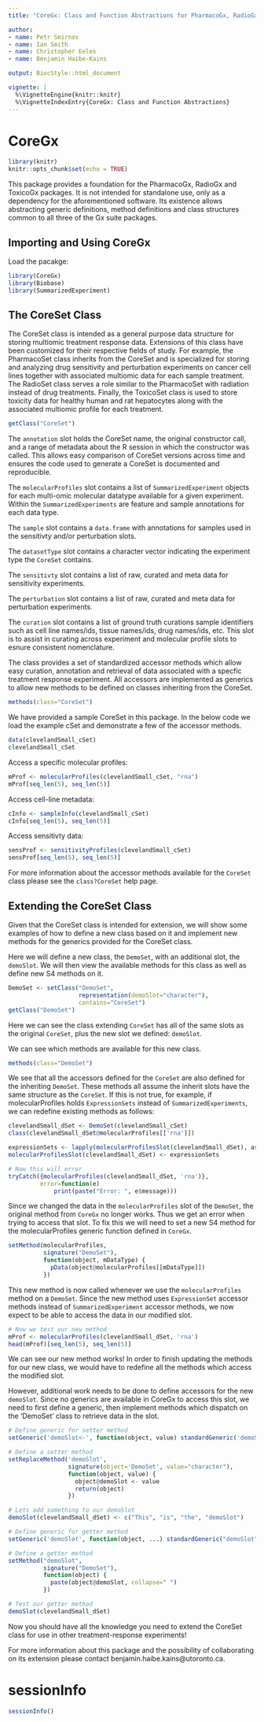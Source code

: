 ```yaml
---
title: "CoreGx: Class and Function Abstractions for PharmacoGx, RadioGx and ToxicoGx"

author:
- name: Petr Smirnov
- name: Ian Smith
- name: Christopher Eeles
- name: Benjamin Haibe-Kains

output: BiocStyle::html_document

vignette: |
  %\VignetteEngine{knitr::knitr}
  %\VignetteIndexEntry{CoreGx: Class and Function Abstractions}
---
```

# CoreGx

```r
library(knitr)
knitr::opts_chunk$set(echo = TRUE)
```

This package provides a foundation for the PharmacoGx, RadioGx and ToxicoGx
packages. It is not intended for standalone use, only as a dependency for the
aforementioned software. Its existence allows abstracting generic definitions,
method definitions and class structures common to all three of the Gx suite
packages.

## Importing and Using CoreGx

Load the pacakge:

```r
library(CoreGx)
library(Biobase)
library(SummarizedExperiment)
```

## The CoreSet Class

The CoreSet class is intended as a general purpose data structure for storing
multiomic treatment response data. Extensions of this class have been
customized for their respective fields of study. For example, the PharmacoSet
class inherits from the CoreSet and is specialized for storing and analyzing
drug sensitivity and perturbation experiments on cancer cell lines together with
associated multiomic data for each sample treatment. The RadioSet class serves
a role similar to the PharmacoSet with radiation instead of drug treatments.
Finally, the ToxicoSet class is used to store toxicity data for healthy
human and rat hepatocytes along with the associated multiomic profile for each
treatment.

```r
getClass("CoreSet")
```

The `annotation` slot holds the CoreSet name, the original constructor call, and
a range of metadata about the R session in which the constructor was called.
This allows easy comparison of CoreSet versions across time and ensures the
code used to generate a CoreSet is documented and reproducible.

The `molecularProfiles` slot contains a list of `SummarizedExperiment` objects
for each multi-omic molecular datatype available for a given experiment. Within
the `SummarizedExperiments` are feature and sample annotations for each data
type.

The `sample` slot contains a `data.frame` with annotations for samples used in
the sensitivty and/or perturbation slots.

The `datasetType` slot contains a character vector indicating the experiment
type the `CoreSet` contains.

The `sensitivty` slot contains a list of raw, curated and meta data for
sensitivity experiments.

The `perturbation` slot contains a list of raw, curated and meta data for
perturbation experiments.

The `curation` slot contains a list of ground truth curations sample identifiers
such as cell line names/ids, tissue names/ids, drug names/ids, etc. This slot
is to assist in curating across experiment and molecular profile slots to esnure
consistent nomenclature.

The class provides a set of standardized accessor methods which allow easy
curation, annotation and retrieval of data associated with a specfic treatment
response experiment. All accessors are implemented as generics to allow new
methods to be defined on classes inheriting from the CoreSet.

```r
methods(class="CoreSet")
```

We have provided a sample CoreSet in this package. In the below code we load the
example cSet and demonstrate a few of the accessor methods.

```r
data(clevelandSmall_cSet)
clevelandSmall_cSet
```

Access a specific molecular profiles:

```r
mProf <- molecularProfiles(clevelandSmall_cSet, "rna")
mProf[seq_len(5), seq_len(5)]
```

Access cell-line metadata:

```r
cInfo <- sampleInfo(clevelandSmall_cSet)
cInfo[seq_len(5), seq_len(5)]
```

Access sensitivty data:

```r
sensProf <- sensitivityProfiles(clevelandSmall_cSet)
sensProf[seq_len(5), seq_len(5)]
```

For more information about the accessor methods available for the `CoreSet`
class please see the `class?CoreSet` help page.

## Extending the CoreSet Class

Given that the CoreSet class is intended for extension, we will show some
examples of how to define a new class based on it and implement new methods
for the generics provided for the CoreSet class.

Here we will define a new class, the `DemoSet`, with an additional slot, the
`demoSlot`. We will then view the available methods for this class as well as
define new S4 methods on it.

```r
DemoSet <- setClass("DemoSet",
                    representation(demoSlot="character"),
                    contains="CoreSet")
getClass("DemoSet")
```

Here we can see the class extending `CoreSet` has all of the same slots as the
original `CoreSet`, plus the new slot we defined: `demoSlot`.

We can see which methods are available for this new class.

```r
methods(class="DemoSet")
```

We see that all the accessors defined for the `CoreSet` are also defined for the
inheriting `DemoSet`. These methods all assume the inherit slots have the same
structure as the `CoreSet`. If this is not true, for example, if molecularProfiles
holds `ExpressionSets` instead of `SummarizedExperiments`, we can redefine
existing methods as follows:

```r
clevelandSmall_dSet <- DemoSet(clevelandSmall_cSet)
class(clevelandSmall_dSet@molecularProfiles[['rna']])

expressionSets <- lapply(molecularProfilesSlot(clevelandSmall_dSet), as, 'ExpressionSet')
molecularProfilesSlot(clevelandSmall_dSet) <- expressionSets

# Now this will error
tryCatch({molecularProfiles(clevelandSmall_dSet, 'rna')},
         error=function(e)
             print(paste("Error: ", e$message)))
```

Since we changed the data in the `molecularProfiles` slot of the `DemoSet`,
the original method from `CoreGx` no longer works. Thus we get an error when
trying to access that slot. To fix this we will need to set a new S4 method
for the molecularProfiles generic function defined in `CoreGx`.

```r
setMethod(molecularProfiles,
          signature("DemoSet"),
          function(object, mDataType) {
            pData(object@molecularProfiles[[mDataType]])
          })
```

This new method is now called whenever we use the `molecularProfiles` method
on a `DemoSet`. Since the new method uses `ExpressionSet` accessor methods
instead of `SummarizedExperiment` accessor methods, we now expect to be able
to access the data in our modified slot.

```r
# Now we test our new method
mProf <- molecularProfiles(clevelandSmall_dSet, 'rna')
head(mProf)[seq_len(5), seq_len(5)]
```

We can see our new method works! In order to finish updating the methods
for our new class, we would have to redefine all the methods which access the
modified slot.

However, additional work needs to be done to define accessors for the new
`demoSlot`. Since no generics are available in CoreGx to access this slot,
we need to first define a generic, then implement methods which dispatch on
the 'DemoSet' class to retrieve data in the slot.

```r
# Define generic for setter method
setGeneric('demoSlot<-', function(object, value) standardGeneric('demoSlot<-'))

# Define a setter method
setReplaceMethod('demoSlot',
                 signature(object='DemoSet', value="character"),
                 function(object, value) {
                   object@demoSlot <- value
                   return(object)
                 })

# Lets add something to our demoSlot
demoSlot(clevelandSmall_dSet) <- c("This", "is", "the", "demoSlot")
```

```r
# Define generic for getter method
setGeneric('demoSlot', function(object, ...) standardGeneric("demoSlot"))

# Define a getter method
setMethod("demoSlot",
          signature("DemoSet"),
          function(object) {
            paste(object@demoSlot, collapse=" ")
          })

# Test our getter method
demoSlot(clevelandSmall_dSet)
```

Now you should have all the knowledge you need to extend the CoreSet class
for use in other treatment-response experiments!

For more information about this package and the possibility of collaborating on
its extension please contact benjamin.haibe.kains@utoronto.ca.

# sessionInfo

```r
sessionInfo()
```